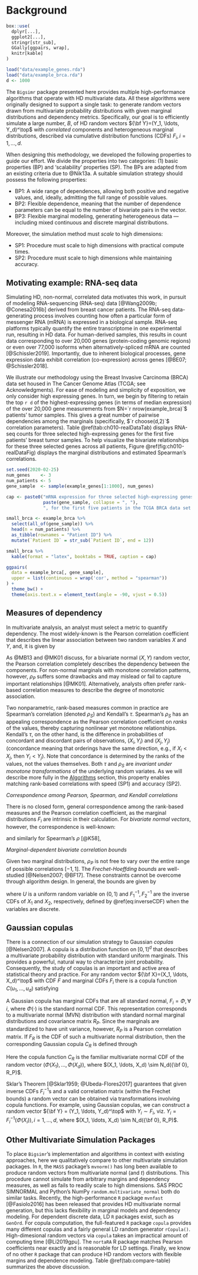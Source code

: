 # Background {#background}

```r
box::use(
  dplyr[...],
  ggplot2[...],
  stringr[str_sub],
  GGally[ggpairs, wrap],
  knitr[kable]
)

load("data/example_genes.rda")
load("data/example_brca.rda")
d <- 1000
```


The `Bigsimr` package presented here provides multiple high-performance algorithms that operate with HD multivariate data. All these algorithms were originally designed to support a single task: to generate random vectors drawn from multivariate probability distributions with given marginal distributions and dependency metrics. Specifically, our goal is to efficiently simulate a large number, $B$, of HD random vectors ${\bf Y}=(Y_1, \ldots, Y_d)^\top$ with *correlated* components and heterogeneous marginal distributions, described via cumulative distribution functions (CDFs) $F_i, i=1,\ldots,d$.

When designing this methodology, we developed the following properties to guide our effort. We divide the properties into two categories: (1) basic properties (BP) and 'scalability' properties (SP). The BPs are adapted from an existing criteria due to @Nik13a. A suitable simulation strategy should possess the following properties:

\setstretch{1.5}

* BP1: A wide range of dependences, allowing both positive and negative values, and, ideally, admitting the full range of possible values.
* BP2: Flexible dependence, meaning that the number of dependence parameters can be equal to the number of bivariate pairs in the vector.
* BP3: Flexible marginal modeling, generating heterogeneous data --- including mixed continuous and discrete marginal distributions.

\setstretch{2.0}

Moreover, the simulation method must *scale* to high dimensions:

\setstretch{1.5}

* SP1: Procedure must scale to high dimensions with practical compute times.
* SP2: Procedure must scale to high dimensions while maintaining accuracy.

\setstretch{2.0}


## Motivating example: RNA-seq data


Simulating HD, non-normal, correlated data motivates this work, in pursuit of modeling RNA-sequencing (RNA-seq) data [@Wang2009b; @Conesa2016b] derived from breast cancer patients. The RNA-seq data-generating process involves counting how often a particular form of messenger RNA (mRNA) is expressed in a biological sample. RNA-seq platforms typically quantify the entire transcriptome in one experimental run, resulting in HD data. For human-derived samples, this results in count data corresponding to over 20,000 genes (protein-coding genomic regions) or even over 77,000 isoforms when alternatively-spliced mRNA are counted [@Schissler2019]. Importantly, due to inherent biological processes, gene expression data exhibit correlation (co-expression) across genes [@BE07; @Schissler2018]. 

We illustrate our methodology using the Breast Invasive Carcinoma (BRCA) data set housed in The Cancer Genome Atlas (TCGA; see Acknowledgments). For ease of modeling and simplicity of exposition, we only consider high expressing genes. In turn, we begin by filtering to retain the top `r d` of the highest-expressing genes (in terms of median expression) of the over 20,000 gene measurements from $N=`r nrow(example_brca)`$ patients' tumor samples. This gives a great number of pairwise dependencies among the marginals (specifically, $`r choose(d,2)`$ correlation parameters). Table \@ref(tab:ch010-realDataTab) displays RNA-seq counts for three selected high-expressing genes for the first five patients' breast tumor samples. To help visualize the bivariate relationships for these three selected genes across all patients, Figure \@ref(fig:ch010-realDataFig) displays the marginal distributions and estimated Spearman's correlations.


```r
set.seed(2020-02-25)
num_genes    <- 3
num_patients <- 5
gene_sample  <- sample(example_genes[1:1000], num_genes)

cap <- paste0("mRNA expression for three selected high-expressing genes, ",
              paste(gene_sample, collapse = ", "), 
              ", for the first five patients in the TCGA BRCA data set.")

small_brca <- example_brca %>%
  select(all_of(gene_sample)) %>%
  head(n = num_patients) %>%
  as_tibble(rownames = "Patient ID") %>%
  mutate(`Patient ID` = str_sub(`Patient ID`, end = 12))

small_brca %>%
  kable(format = "latex", booktabs = TRUE, caption = cap)
```


```r
ggpairs(
  data = example_brca[, gene_sample],
  upper = list(continuous = wrap('cor', method = "spearman"))
) + 
  theme_bw() +
  theme(axis.text.x = element_text(angle = -90, vjust = 0.5))
```


## Measures of dependency


In multivariate analysis, an analyst must select a metric to quantify dependency. The most widely-known is the Pearson correlation coefficient that describes the linear association between two random variables $X$ and $Y$, and, it is given by


\begin{equation}
\rho_P(X,Y) = \frac{E(XY) - E(X)E(Y)}{\left[ \mathrm{Var}(X)\mathrm{Var}(Y)\right]^{1/2}}.
\label{eq:pearson}
\end{equation}


As @MB13 and @MK01 discuss, for a bivariate normal $(X,Y)$ random vector, the Pearson correlation completely describes the dependency between the components. For non-normal marginals with monotone correlation patterns, however, $\rho_P$ suffers some drawbacks and may mislead or fail to capture important relationships [@MK01]. Alternatively, analysts often prefer rank-based correlation measures to describe the degree of monotonic association.

Two nonparametric, rank-based measures common in practice are Spearman's correlation (denoted $\rho_S$) and Kendall's $\tau$. Spearman's $\rho_S$ has an appealing correspondence as the Pearson correlation coefficient on *ranks* of the values, thereby capturing nonlinear yet monotone relationships. Kendall's $\tau$, on the other hand, is the difference in probabilities of concordant and discordant pairs of observations, $(X_i, Y_i)$ and $(X_j, Y_j)$ (concordance meaning that orderings have the same direction, e.g., if $X_i < X_j$, then $Y_i < Y_j$). Note that concordance is determined by the ranks of the values, not the values themselves. Both $\tau$ and $\rho_S$ are *invariant under monotone transformations* of the underlying random variates. As we will describe more fully in the [Algorithms](#algorithms) section, this property enables matching rank-based correlations with speed (SP1) and accuracy (SP2).


*Correspondence among Pearson, Spearman, and Kendall correlations*

There is no closed form, general correspondence among the rank-based measures and the Pearson correlation coefficient, as the marginal distributions $F_i$ are intrinsic in their calculation. For *bivariate normal vectors*, however, the correspondence is well-known:


\begin{equation}
\label{eq:convertKendall}
\rho_{P} = \sin \left( \tau \times \frac{\pi}{2} \right), 
\end{equation}


\noindent and similarly for Spearman's $\rho$ [@K58],


\begin{equation}
\label{eq:convertSpearman}
\rho_P = 2 \times \sin \left( \rho_S \times \frac{\pi}{6} \right).
\end{equation}


*Marginal-dependent bivariate correlation bounds*

Given two marginal distributions, $\rho_P$ is not free to vary over the entire range of possible correlations $[-1,1]$. The *Frechet-Hoeffding bounds* are well-studied [@Nelsen2007; @BF17]. These constraints cannot be overcome through algorithm design. In general, the bounds are given by

\begin{equation}
\label{eq:frechet}
\rho_P^{max} = \rho_P \left( F^{-1}_1 (U), F^{-1}_2 (U) \right), \quad \rho_P^{min} = \rho_P \left( F^{-1}_1 (U), F^{-1}_2 (1 - U) \right)
\end{equation}

\noindent where $U$ is a uniform random variable on $(0,1)$ and $F^{-1}_1, F^{-1}_2$ are the inverse CDFs of $X_1$ and $X_2$, respectively, defined by \@ref(eq:inverseCDF) when the variables are discrete.

\begin{equation}
F_{i}^{-1} = \inf\{y:F_{i}(y) \geq u \}.
\label{eq:inverseCDF}
\end{equation}

## Gaussian copulas

There is a connection of our simulation strategy to Gaussian *copulas* [@Nelsen2007]. A copula is a distribution function on $[0,1]^d$ that describes a multivariate probability distribution with standard uniform marginals. This provides a powerful, natural way to characterize joint probability. Consequently, the study of copulas is an important and active area of statistical theory and practice. For any random vector ${\bf X}=(X_1, \ldots, X_d)^\top$ with CDF $F$ and marginal CDFs $F_i$ there is a copula function $C(u_1, \ldots, u_d)$ satisfying

\begin{equation}
F(x_1, \ldots, x_d) = {\mathbb P}(X_1\leq x_1, \ldots,X_d\leq x_d) = C(F_1(x_1), \ldots, F_d(x_d)), \quad x_i \in {\mathbb R}, i=1,\ldots,d.
\label{eq:copula}
\end{equation}

A Gaussian copula has marginal CDFs that are all standard normal, $F_i = \Phi, \forall \, i$, where $\Phi(\cdot)$ is the standard normal CDF. This representation corresponds to a multivariate normal (MVN) distribution with standard normal marginal distributions and covariance matrix $R_P$. Since the marginals are standardized to have unit variance, however, $R_P$ is a Pearson correlation matrix. If $F_R$ is the CDF of such a multivariate normal distribution, then the corresponding Gaussian copula $C_R$ is defined through


\begin{equation}
\label{eq:gauss}
F_R(x_1, \ldots, x_d) = C_R(\Phi(x_1), \ldots, \Phi(x_d)),
\end{equation}

Here the copula function $C_R$ is the familiar multivariate normal CDF of the random vector $(\Phi(X_1), \ldots, \Phi(X_d))$, where $(X_1, \ldots, X_d) \sim N_d({\bf 0}, R_P)$. 

Sklar's Theorem [@Sklar1959; @Ubeda-Flores2017] guarantees that given inverse CDFs $F_i^{-1}$s and a valid correlation matrix (within the Frechet bounds) a random vector can be obtained via transformations involving copula functions. For example, using Gaussian copulas, we can construct a random vector ${\bf Y}  = (Y_1, \ldots,  Y_d)^\top$ with $Y_i \sim F_i$, viz. $Y_i = F_i^{-1}(\Phi(X_i)), i=1, \ldots, d$, where $(X_1, \ldots, X_d) \sim N_d({\bf 0}, R_P)$.

## Other Multivariate Simulation Packages

To place `Bigsimr`'s implementation and algorithms in context with existing approaches, here we qualitatively compare to other multivariate simulation packages.  In `R`, the `MASS` package's `mvnorm()` has long been available to produce random vectors from multivariate normal (and $t$) distributions. This procedure cannot simulate from arbitrary margins and dependency measures, as well as fails to readily scale to high dimensions. SAS PROC SIMNORMAL and Python's NumPy `random.multivariate_normal` both do similar tasks. Recently, the high-performance `R` package `mvnfast` [@Fasiolo2016] has been released that provides HD multivariate normal generation, but this lacks flexibility in marginal models and dependency modeling. For dependent discrete data, LD `R` packages exist, such as `GenOrd`. For copula computation, the full-featured `R` package `copula` provides many different copulas and a fairly general LD random generator `rCopula()`. High-dimesional random vectors via `copula` takes an impractical amount of computing time [@Li2019gpu]. The `nortaRA` R package matches Pearson coefficients near exactly and is reasonable for LD settings. Finally, we know of no other `R` package that can produce HD random vectors with flexible margins and dependence modeling. Table \@ref(tab:compare-table) summarizes the above discussion.

\begin{table}[h]
\centering
\caption{\label{tab:compare-table}Comparison of selected features of \pkg{Bigsimr} to existing packages for multivariate simulation.}
\begin{tabular}{@{}llll@{}}
Package & Scales to HD & Hetereogenous Margins & Flexible Dependence \\ \midrule
MASS      & No           & No                    & No                  \\
mvnfast   & Yes          & No                    & No                  \\
GenOrd    & No           & Discrete margins      & Yes                 \\
copula    & No           & Yes                   & No                  \\
nortaRA   & No           & Yes                   & No                  \\
bigsimr   & Yes          & Yes                   & Yes                
\end{tabular}
\end{table}


\clearpage

